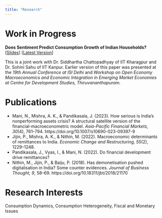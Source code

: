 ```yaml
---
title: "Research"
---
```


# Work in Progress

**Does Sentiment Predict Consumption Growth of Indian Households?** [[Slides](./presentation.pdf)]  [[Latest Version](./paperjune19.pdf)]

This is a joint work with Dr. Siddhartha Chattopadhyay of IIT Kharagpur and Dr. Sohini Sahu of IIT Kanpur. Earlier version of this paper was presented at the *19th Annual Conference at ISI Delhi* and *Workshop on Open Economy Macroeconomics and Economic Integration in Emerging Market Economies at Centre for Development Studies, Thiruvananthapuram.*


# Publications

- Mani, N., Mishra, A. K., & Pandikasala, J. (2023). How serious is India’s nonperforming assets crisis? A structural satellite version of the financial-macroeconometric model. *Asia-Pacific Financial Markets, 30*(4), 761–794. https://doi.org/10.1007/s10690-023-09397-9  
- Jijin, P., Mishra, A. K., & Nithin, M. (2022). Macroeconomic determinants of remittances to India. *Economic Change and Restructuring, 55*(2), 1229–1248.  
- Pandikasala, J., Vyas, I., & Mani, N. (2022). Do financial development drive remittances?  
- Nithin, M., Jijin, P., & Baiju, P. (2018). Has demonetisation pushed digitalisation in India? Some counter evidences. *Journal of Business Thought, 9*, 58–69. https://doi.org/10.18311/jbt/2018/21170  

# Research Interests

Consumption Dynamics, Consumption Heterogeneity, Fiscal and Monetary Issues